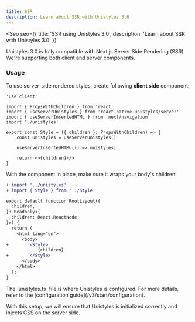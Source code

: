 ```yaml
---
title: SSR
description: Learn about SSR with Unistyles 3.0
---
```



<Seo
    seo={{
        title: 'SSR using Unistyles 3.0',
        description: 'Learn about SSR with Unistyles 3.0'
    }}
>

Unistyles 3.0 is fully compatible with Next.js Server Side Rendering (SSR). We're supporting both client and server components.

### Usage

To use server-side rendered styles, create following **client side** component:

```tsx title="Style.tsx" /useServerUnistyles/ /useServerInsertedHTML/ /'use client'/
'use client'

import { PropsWithChildren } from 'react'
import { useServerUnistyles } from 'react-native-unistyles/server'
import { useServerInsertedHTML } from 'next/navigation'
import './unistyles'

export const Style = ({ children }: PropsWithChildren) => {
    const unistyles = useServerUnistyles()

    useServerInsertedHTML(() => unistyles)

    return <>{children}</>
}
```

With the component in place, make sure it wraps your body's children:

```diff lang="tsx" title="layout.tsx"
+ import '../unistyles'
+ import { Style } from '../Style'

export default function RootLayout({
  children,
}: Readonly<{
  children: React.ReactNode;
}>) {
  return (
    <html lang="en">
      <body>
+        <Style>
            {children}
+        </Style>
      </body>
    </html>
  );
}
```

<Aside>
The `unistyles.ts` file is where Unistyles is configured. For more details, refer to the [configuration guide](/v3/start/configuration).
</Aside>

With this setup, we will ensure that Unistyles is initialized correctly and injects CSS on the server side.
</Seo>

